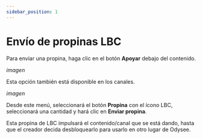 ```yaml
---
sidebar_position: 1
---
```


# Envío de propinas LBC

Para enviar una propina, haga clic en el botón **Apoyar** debajo del contenido.

*imagen*

Esta opción también está disponible en los canales.

*imagen*

Desde este menú, seleccionará el botón **Propina** con el ícono LBC, seleccionará una cantidad y hará clic en **Enviar propina**.

Esta propina de LBC impulsará el contenido/canal que se está dando, hasta que el creador decida desbloquearlo para usarlo en otro lugar de Odysee.
